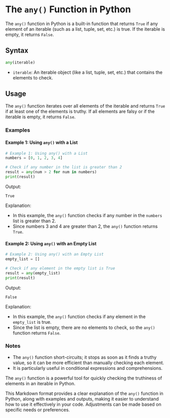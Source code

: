 # The `any()` Function in Python

The `any()` function in Python is a built-in function that returns `True` if any element of an iterable (such as a list, tuple, set, etc.) is true. If the iterable is empty, it returns `False`.

## Syntax

```python copy showLineNumbers
any(iterable)
```

- `iterable`: An iterable object (like a list, tuple, set, etc.) that contains the elements to check.

## Usage

The `any()` function iterates over all elements of the iterable and returns `True` if at least one of the elements is truthy. If all elements are falsy or if the iterable is empty, it returns `False`.

### Examples

#### Example 1: Using `any()` with a List

```python copy showLineNumbers
# Example 1: Using any() with a List
numbers = [0, 1, 2, 3, 4]

# Check if any number in the list is greater than 2
result = any(num > 2 for num in numbers)
print(result)
```

Output:
```
True
```

Explanation:
- In this example, the `any()` function checks if any number in the `numbers` list is greater than 2.
- Since numbers 3 and 4 are greater than 2, the `any()` function returns `True`.

#### Example 2: Using `any()` with an Empty List

```python copy showLineNumbers
# Example 2: Using any() with an Empty List
empty_list = []

# Check if any element in the empty list is True
result = any(empty_list)
print(result)
```

Output:
```
False
```

Explanation:
- In this example, the `any()` function checks if any element in the `empty_list` is true.
- Since the list is empty, there are no elements to check, so the `any()` function returns `False`.

### Notes

- The `any()` function short-circuits; it stops as soon as it finds a truthy value, so it can be more efficient than manually checking each element.
- It is particularly useful in conditional expressions and comprehensions.

The `any()` function is a powerful tool for quickly checking the truthiness of elements in an iterable in Python.



This Markdown format provides a clear explanation of the `any()` function in Python, along with examples and outputs, making it easier to understand how to use it effectively in your code. Adjustments can be made based on specific needs or preferences.